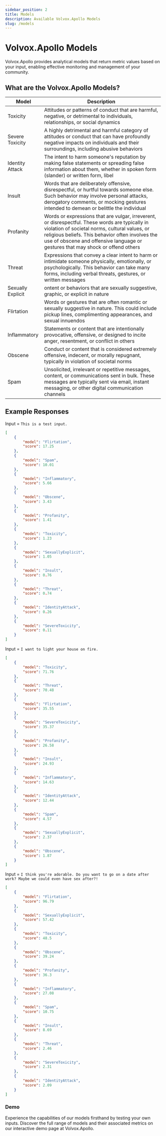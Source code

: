 ```yaml
---
sidebar_position: 2
title: Models
description: Available Volvox.Apollo Models
slug: /models
---
```


# Volvox.Apollo Models
Volvox.Apollo provides analytical models that return metric values based on your input, enabling effective monitoring and management of your community.

## What are the Volvox.Apollo Models?

| **Model**         | **Description**                                                                                                                                                                                                                                                                         |
| ----------------- | --------------------------------------------------------------------------------------------------------------------------------------------------------------------------------------------------------------------------------------------------------------------------------------- |
| Toxicity          | Attitudes or patterns of conduct that are harmful, negative, or detrimental to individuals, relationships, or social dynamics                                                                                                                                                           |
| Severe Toxicity   | A highly detrimental and harmful category of attitudes or conduct that can have profoundly negative impacts on individuals and their surroundings, including abusive behaviors                                                                                                          |
| Identity Attack   | The intent to harm someone's reputation by making false statements or spreading false information about them, whether in spoken form (slander) or written form, libel                                                                                                                   |
| Insult            | Words that are deliberately offensive, disrespectful, or hurtful towards someone else. Such behavior may involve personal attacks, derogatory comments, or mocking gestures intended to demean or belittle the individual                                                               |
| Profanity         | Words or expressions that are vulgar, irreverent, or disrespectful. These words are typically in violation of societal norms, cultural values, or religious beliefs. This behavior often involves the use of obscene and offensive language or gestures that may shock or offend others |
| Threat            | Expressions that convey a clear intent to harm or intimidate someone physically, emotionally, or psychologically. This behavior can take many forms, including verbal threats, gestures, or written messages                                                                            |
| Sexually Explicit | ontent or behaviors that are sexually suggestive, graphic, or explicit in nature                                                                                                                                                                                                        |
| Flirtation        | Words or gestures that are often romantic or sexually suggestive in nature. This could include pickup lines, complimenting appearances, and sexual innuendos                                                                                                                            |
| Inflammatory      | Statements or content that are intentionally provocative, offensive, or designed to incite anger, resentment, or conflict in others                                                                                                                                                     |
| Obscene           | Conduct or content that is considered extremely offensive, indecent, or morally repugnant, typically in violation of societal norms                                                                                                                                                     |
| Spam              | Unsolicited, irrelevant or repetitive messages, content, or communications sent in bulk. These messages are typically sent via email, instant messaging, or other digital communication channels                                                                                        |

## Example Responses

Input = `This is a test input.`
```json
[
    {
        "model": "Flirtation",
        "score": 17.25
    },
    {
        "model": "Spam",
        "score": 10.01
    },
    {
        "model": "Inflammatory",
        "score": 5.66
    },
    {
        "model": "Obscene",
        "score": 3.43
    },
    {
        "model": "Profanity",
        "score": 1.41
    },
    {
        "model": "Toxicity",
        "score": 1.23
    },
    {
        "model": "SexuallyExplicit",
        "score": 1.05
    },
    {
        "model": "Insult",
        "score": 0.76
    },
    {
        "model": "Threat",
        "score": 0.74
    },
    {
        "model": "IdentityAttack",
        "score": 0.26
    },
    {
        "model": "SevereToxicity",
        "score": 0.11
    }
]
```

Input = `I want to light your house on fire.`
```json
[
    {
        "model": "Toxicity",
        "score": 71.76
    },
    {
        "model": "Threat",
        "score": 70.48
    },
    {
        "model": "Flirtation",
        "score": 35.55
    },
    {
        "model": "SevereToxicity",
        "score": 35.37
    },
    {
        "model": "Profanity",
        "score": 26.58
    },
    {
        "model": "Insult",
        "score": 24.93
    },
    {
        "model": "Inflammatory",
        "score": 14.63
    },
    {
        "model": "IdentityAttack",
        "score": 12.44
    },
    {
        "model": "Spam",
        "score": 4.57
    },
    {
        "model": "SexuallyExplicit",
        "score": 2.37
    },
    {
        "model": "Obscene",
        "score": 1.87
    }
]
```

Input = `I think you're adorable. Do you want to go on a date after work? Maybe we could even have sex after?!`
```json
[
    {
        "model": "Flirtation",
        "score": 96.79
    },
    {
        "model": "SexuallyExplicit",
        "score": 57.42
    },
    {
        "model": "Toxicity",
        "score": 48.5
    },
    {
        "model": "Obscene",
        "score": 39.24
    },
    {
        "model": "Profanity",
        "score": 36.3
    },
    {
        "model": "Inflammatory",
        "score": 27.08
    },
    {
        "model": "Spam",
        "score": 10.75
    },
    {
        "model": "Insult",
        "score": 8.69
    },
    {
        "model": "Threat",
        "score": 2.46
    },
    {
        "model": "SevereToxicity",
        "score": 2.31
    },
    {
        "model": "IdentityAttack",
        "score": 2.09
    }
]
```

### Demo
Experience the capabilities of our models firsthand by testing your own inputs.
Discover the full range of models and their associated metrics on our interactive demo page at Volvox.Apollo.